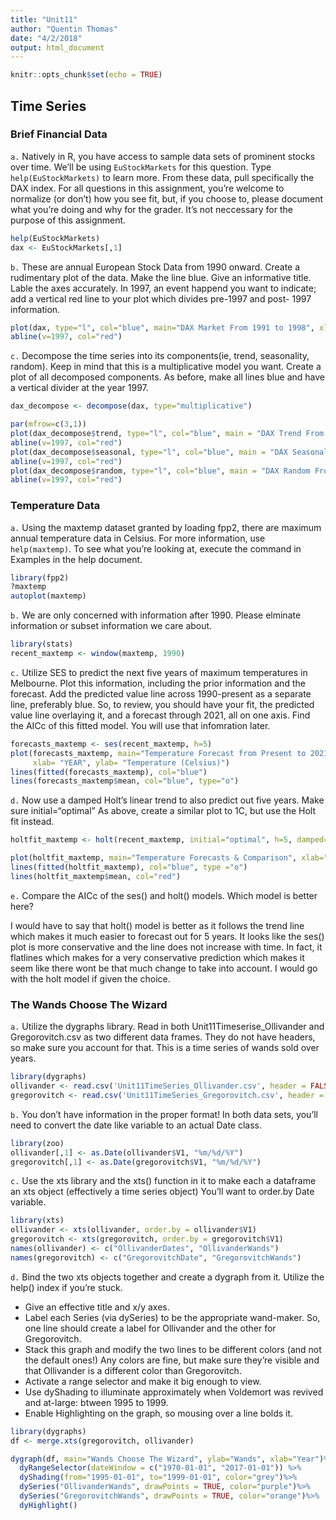 ```yaml
---
title: "Unit11"
author: "Quentin Thomas"
date: "4/2/2018"
output: html_document
---
```


```r
knitr::opts_chunk$set(echo = TRUE)
```

## Time Series

### Brief Financial Data

`a.`
Natively in R, you have access to sample data sets of prominent stocks over time. We'll be using `EuStockMarkets` for this question. Type `help(EuStockMarkets)` to learn more. From these data, pull specifically the DAX index. For all questions in this assignment, you're welcome to normalize (or don't) how you see fit, but, if you choose to, please document what you're doing and why for the grader. It's not neccessary for the purpose of this assignment.

```r
help(EuStockMarkets)
dax <- EuStockMarkets[,1]
```

`b.`
These are annual European Stock Data from 1990 onward. Create a rudimentary plot of the data. Make the line blue. Give an informative title. Lable the axes accurately. In 1997, an event happend you want to indicate; add a vertical red line to your plot which divides pre-1997 and post- 1997 information.

```r
plot(dax, type="l", col="blue", main="DAX Market From 1991 to 1998", xlab="YEAR", ylab="DAX VALUE")
abline(v=1997, col="red")
```

`c.`
Decompose the time series into its components(ie, trend, seasonality, random). Keep in mind that this is a multiplicative model you want. Create a plot of all decomposed components. As before, make all lines blue and have a vertical divider at the year 1997.

```r
dax_decompose <- decompose(dax, type="multiplicative")

par(mfrow=c(3,1))
plot(dax_decompose$trend, type="l", col="blue", main = "DAX Trend From 1991 to 1998", xlab="YEAR", ylab="DAX VALUE")
abline(v=1997, col="red")
plot(dax_decompose$seasonal, type="l", col="blue", main = "DAX Seasonal From 1990 to 1997", xlab="YEAR", ylab="DAX VALUE")
abline(v=1997, col="red")
plot(dax_decompose$random, type="l", col="blue", main = "DAX Random From 1990 to 1997", xlab="YEAR", ylab="DAX VALUE")
abline(v=1997, col="red")

```

### Temperature Data

`a.` 
Using the maxtemp dataset granted by loading fpp2, there are maximum annual temperature data in Celsius. For more information, use `help(maxtemp)`. To see what you're looking at, execute the command in Examples in the help document.

```r
library(fpp2)
?maxtemp
autoplot(maxtemp)
```

`b.`
We are only concerned with information after 1990. Please elminate information or subset information we care about.
```r
library(stats)
recent_maxtemp <- window(maxtemp, 1990)
```

`c.`
Utilize SES to predict the next five years of maximum temperatures in Melbourne. Plot this information, including the prior information and the forecast. Add the predicted value line across 1990-present as a separate line, preferably blue. So, to review, you should have your fit, the predicted value line overlaying it, and a forecast through 2021, all on one axis. Find the AICc of this fitted model. You will use that infomration later.

```r
forecasts_maxtemp <- ses(recent_maxtemp, h=5)
plot(forecasts_maxtemp, main="Temperature Forecast from Present to 2021",
     xlab= "YEAR", ylab= "Temperature (Celsius)")
lines(fitted(forecasts_maxtemp), col="blue")
lines(forecasts_maxtemp$mean, col="blue", type="o")
```

`d.`
Now use a damped Holt's linear trend to also predict out five years. Make sure initial="optimal" As above, create a similar plot to 1C, but use the Holt fit instead.

```r
holtfit_maxtemp <- holt(recent_maxtemp, initial="optimal", h=5, damped=TRUE)

plot(holtfit_maxtemp, main="Temperature Forecasts & Comparison", xlab="YEAR", ylab="Temperature (Celsius)")
lines(fitted(holtfit_maxtemp), col="blue", type ="o")
lines(holtfit_maxtemp$mean, col="red")
```


`e.`
Compare the AICc of the ses() and holt() models. Which model is better here?

I would have to say that holt() model is better as it follows the trend line which makes it much easier to forecast out for 5 years. It looks like the ses() plot is more conservative and the line does not increase with time. In fact, it flatlines which makes for a very conservative prediction which makes it seem like there wont be that much change to take into account. I would go with the holt model if given the choice.


### The Wands Choose The Wizard

`a.`
Utilize the dygraphs library. Read in both Unit11Timeserise_Ollivander and Gregorovitch.csv as two different data frames. They do not have headers, so make sure you account for that. This is a time series of wands sold over years.


```r
library(dygraphs)
ollivander <- read.csv('Unit11TimeSeries_Ollivander.csv', header = FALSE)
gregorovitch <- read.csv('Unit11TimeSeries_Gregorovitch.csv', header = FALSE)
```

`b.`
You don't have information in the proper format! In both data sets, you'll need to convert the date like variable to an actual Date class.
```r
library(zoo)
ollivander[,1] <- as.Date(ollivander$V1, "%m/%d/%Y")
gregorovitch[,1] <- as.Date(gregorovitch$V1, "%m/%d/%Y")
```
`c.`
Use the xts library and the xts() function in it to make each a dataframe an xts object (effectively a time series object) You'll want to order.by Date variable.
```r
library(xts)
ollivander <- xts(ollivander, order.by = ollivander$V1)
gregorovitch <- xts(gregorovitch, order.by = gregorovitch$V1)
names(ollivander) <- c("OllivanderDates", "OllivanderWands")
names(gregorovitch) <- c("GregorovitchDate", "GregorovitchWands")
```

`d.`
Bind the two xts objects together and create a dygraph from it. Utilize the help() index if you're stuck.

- Give an effective title and x/y axes.
- Label each Series (via dySeries) to be the appropriate wand-maker. So, one line should create a label for Ollivander and the other for Gregorovitch.
- Stack this graph and modify the two lines to be different colors (and not the default ones!) Any colors are fine, but make sure they're visible and that Ollivander is a different color than Gregorovitch.
- Activate a range selector and make it big enough to view.
- Use dyShading to illuminate approximately when Voldemort was revived and at-large: btween 1995 to 1999.
- Enable Highlighting on the graph, so mousing over a line bolds it.

```r
library(dygraphs)
df <- merge.xts(gregorovitch, ollivander)

dygraph(df, main="Wands Choose The Wizard", ylab="Wands", xlab="Year")%>%
  dyRangeSelector(dateWindow = c("1970-01-01", "2017-01-01")) %>%
  dyShading(from="1995-01-01", to="1999-01-01", color="grey")%>%
  dySeries("OllivanderWands", drawPoints = TRUE, color="purple")%>%
  dySeries("GregorovitchWands", drawPoints = TRUE, color="orange")%>%
  dyHighlight()

```
